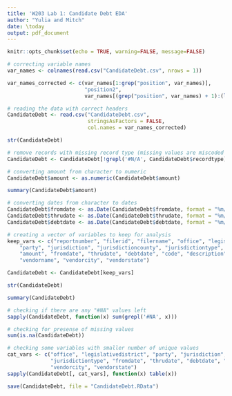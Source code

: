 ```yaml
---
title: 'W203 Lab 1: Candidate Debt EDA'
author: "Yulia and Mitch"
date: \today
output: pdf_document
---
```


```r
knitr::opts_chunk$set(echo = TRUE, warning=FALSE, message=FALSE)
```

```r
# correcting variable names
var_names <- colnames(read.csv("CandidateDebt.csv", nrows = 1))

var_names_corrected <- c(var_names[1:grep("position", var_names)],
                         "position2",
                         var_names[(grep("position", var_names) + 1):(length(var_names) - 1)])
```


```r
# reading the data with correct headers
CandidateDebt <- read.csv("CandidateDebt.csv", 
                          stringsAsFactors = FALSE,
                          col.names = var_names_corrected)
```

```r
str(CandidateDebt)
```

```r
# remove records with missing record type (missing values are miscoded as #NA)
CandidateDebt <- CandidateDebt[!grepl('#N/A', CandidateDebt$recordtype),]
```

```r
# converting amount from character to numeric
CandidateDebt$amount <- as.numeric(CandidateDebt$amount)
```

```r
summary(CandidateDebt$amount)
```


```r
# converting dates from character to dates
CandidateDebt$fromdate <- as.Date(CandidateDebt$fromdate, format = "%m/%d/%Y")
CandidateDebt$thrudate <- as.Date(CandidateDebt$thrudate, format = "%m/%d/%Y")
CandidateDebt$debtdate <- as.Date(CandidateDebt$debtdate, format = "%m/%d/%Y")
```

```r
# creating a vector of variables to keep for analysis
keep_vars <- c("reportnumber", "filerid", "filername", "office", "legislativedistrict",
    "party", "jurisdiction", "jurisdictioncounty", "jurisdictiontype",
    "amount", "fromdate", "thrudate", "debtdate", "code", "description",
    "vendorname", "vendorcity", "vendorstate")

CandidateDebt <- CandidateDebt[keep_vars]
```

```r
str(CandidateDebt)
```

```r
summary(CandidateDebt)
```

```r
# checking if there are any "#NA" values left
sapply(CandidateDebt, function(x) sum(grepl('#NA', x)))
```

```r
# checking for presense of missing values
sum(is.na(CandidateDebt))
```

```r
# checking some variables with smaller number of unique values
cat_vars <- c("office", "legislativedistrict", "party", "jurisdiction", "jurisdictioncounty",
              "jurisdictiontype", "fromdate", "thrudate", "debtdate", "code",  
              "vendorcity", "vendorstate")
sapply(CandidateDebt[, cat_vars], function(x) table(x))
```

```r
save(CandidateDebt, file = "CandidateDebt.RData")
```

